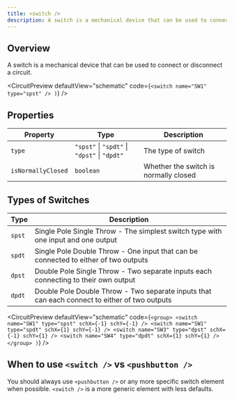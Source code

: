 ```yaml
---
title: <switch />
description: A switch is a mechanical device that can be used to connect or disconnect a circuit.
---
```


## Overview

A switch is a mechanical device that can be used to connect or disconnect a
circuit.


<CircuitPreview
  defaultView="schematic"
  code={`
    <switch name="SW1" type="spst" />
  )
  `}
/>

## Properties

| Property | Type | Description |
| -------- | -------- | -------- |
| `type` | `"spst"` \| `"spdt"` \| `"dpst"` \| `"dpdt"` | The type of switch |
| `isNormallyClosed` | `boolean` | Whether the switch is normally closed |


## Types of Switches

| Type | Description |
| ---- | ----------- |
| `spst` | Single Pole Single Throw - The simplest switch type with one input and one output |
| `spdt` | Single Pole Double Throw - One input that can be connected to either of two outputs |
| `dpst` | Double Pole Single Throw - Two separate inputs each connecting to their own output |
| `dpdt` | Double Pole Double Throw - Two separate inputs that can each connect to either of two outputs |

<CircuitPreview
  defaultView="schematic"
  code={`
    <group>
      <switch name="SW1" type="spst" schX={-1} schY={-1} />
      <switch name="SW1" type="spdt" schX={1} schY={-1} />
      <switch name="SW3" type="dpst" schX={-1} schY={1} />
      <switch name="SW4" type="dpdt" schX={1} schY={1} />
    </group>
  )
  `}
/>


## When to use `<switch />` vs `<pushbutton />`

You should always use `<pushbutton />` or any more specific switch element
when possible. `<switch />` is a more generic element with less defaults.

